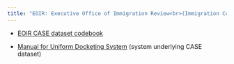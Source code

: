 ```yaml
---
title: "EOIR: Executive Office of Immigration Review<br>(Immigration Courts)"
---
```


- [EOIR CASE dataset codebook](https://www.justice.gov/eoir/page/file/eoir-case-data-code-key/download)

- [Manual for Uniform Docketing System](udsm_3_23_2021.pdf) (system underlying CASE dataset)